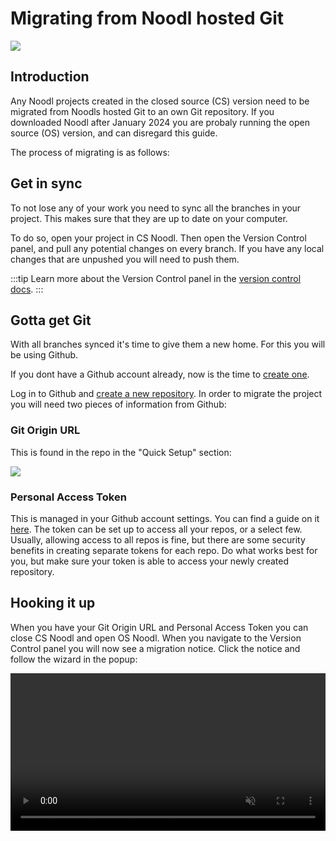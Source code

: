 
# Migrating from Noodl hosted Git

<div className="ndl-image-with-background">

![](/docs/guides/collaboration/version-control/migration-needed.png)

</div>

## Introduction

Any Noodl projects created in the closed source (CS) version need to be migrated from Noodls hosted Git to an own Git repository. If you downloaded Noodl after January 2024 you are probaly running the open source (OS) version, and can disregard this guide.

The process of migrating is as follows:

## Get in sync

To not lose any of your work you need to sync all the branches in your project. This makes sure that they are up to date on your computer.

To do so, open your project in CS Noodl. Then open the Version Control panel, and pull any potential changes on every branch. If you have any local changes that are unpushed you will need to push them.

:::tip
Learn more about the Version Control panel in the [version control docs](/docs/guides/collaboration/version-control).
:::

## Gotta get Git

With all branches synced it's time to give them a new home. For this you will be using Github.

If you dont have a Github account already, now is the time to [create one](https://github.com/signup).

Log in to Github and [create a new repository](https://github.com/new). In order to migrate the project you will need two pieces of information from Github:

### Git Origin URL

This is found in the repo in the "Quick Setup" section:

<div className="ndl-image-with-background l">

![](/docs/guides/collaboration/version-control/git-origin.png)

</div>

### Personal Access Token

This is managed in your Github account settings. You can find a guide on it [here](https://docs.github.com/en/authentication/keeping-your-account-and-data-secure/managing-your-personal-access-tokens#creating-a-fine-grained-personal-access-token). The token can be set up to access all your repos, or a select few. Usually, allowing access to all repos is fine, but there are some security benefits in creating separate tokens for each repo. Do what works best for you, but make sure your token is able to access your newly created repository.

## Hooking it up

When you have your Git Origin URL and Personal Access Token you can close CS Noodl and open OS Noodl. When you navigate to the Version Control panel you will now see a migration notice. Click the notice and follow the wizard in the popup:

<div className="ndl-video">
    <video width="100%" autoPlay muted loop src={useBaseUrl("/docs/guides/collaboration/version-control/migration-wizard.mp4")}/>
</div>
